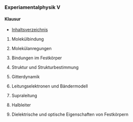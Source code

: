 ### Experiamentalphysik V

#### Klausur
 - [Inhaltsverzeichnis](https://uebungen.physik.uni-heidelberg.de/vorlesung/20172/pep5/toc)

1. Molek&uuml;lbindung
        
2. Molek&uuml;lanregungen
3. Bindungen im Festk&ouml;rper
4. Struktur und Strukturbestimmung
5. Gitterdynamik
6. Leitungselektronen und B&auml;ndermodell
7. Supraleitung
8. Halbleiter
9. Dielektrische und optische Eigenschaften von Festk&ouml;rpern
